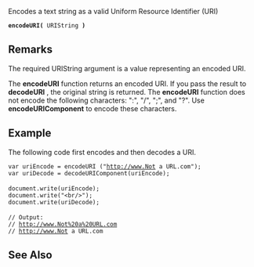 Encodes a text string as a valid Uniform Resource Identifier (URI)

 '''encodeURI(''' URIString ''')'''

==Remarks==
The required URIString argument is a value representing an encoded URI.

The '''encodeURI''' function returns an encoded URI. If you pass the result to '''decodeURI''' , the original string is returned. The '''encodeURI''' function does not encode the following characters: ":", "/", ";", and "?". Use '''encodeURIComponent''' to encode these characters.


==Example==
The following code first encodes and then decodes a URI.

 var uriEncode = encodeURI ("http://www.Not a URL.com");
 var uriDecode = decodeURIComponent(uriEncode);
 
 document.write(uriEncode);
 document.write("&lt;br/&gt;");
 document.write(uriDecode);
 
 // Output:
 // http://www.Not%20a%20URL.com
 // http://www.Not a URL.com

==See Also==

              

              
